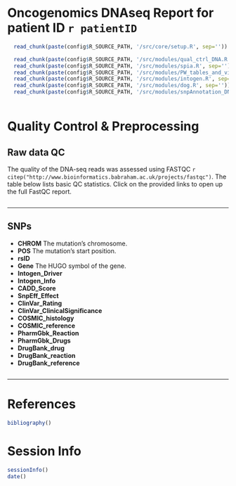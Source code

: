 Oncogenomics DNAseq Report for patient ID `r patientID`
========================================================

<!-- dataTables -->
<script src="http://ajax.aspnetcdn.com/ajax/jquery.dataTables/1.9.4/jquery.dataTables.js"></script>
<link rel="stylesheet" href="http://ajax.aspnetcdn.com/ajax/jquery.dataTables/1.9.4/css/jquery.dataTables.css"/>
<script src="http://next.datatables.net/release-datatables/examples/resources/bootstrap/3/dataTables.bootstrap.js"></script>
<link rel="stylesheet" href="http://next.datatables.net/release-datatables/examples/resources/bootstrap/3/dataTables.bootstrap.css"/>

<!-- TableTools -->
<script src="http://cdn.aldu.net/jquery.datatables/extras/tabletools/2.0.3/js/TableTools.js"></script>
<link rel="stylesheet" href="http://cdn.aldu.net/jquery.datatables/extras/tabletools/2.0.3/css/TableTools.css"/>

<!-- ZeroClipboard -->
<script src="http://cdn.aldu.net/jquery.datatables/extras/tabletools/2.0.3/js/ZeroClipboard.js"></script>

<!-- ColVis -->
<script src="http://cdn.eventcore.com/js/plugins/dataTables.ColVis-1.07.js"></script>

<!-- Scientific notation sorting -->
<script src="../media/src/scientific.js"></script>

<!-- read in external core code -->
```r
  read_chunk(paste(config$R_SOURCE_PATH, '/src/core/setup.R', sep=''))

```

<!-- read in all optional modules from the module folder -->
```r
  read_chunk(paste(config$R_SOURCE_PATH, '/src/modules/qual_ctrl_DNA.R', sep=''))
  read_chunk(paste(config$R_SOURCE_PATH, '/src/modules/spia.R', sep=''))
  read_chunk(paste(config$R_SOURCE_PATH, '/src/modules/PW_tables_and_viz.R', sep=''))
  read_chunk(paste(config$R_SOURCE_PATH, '/src/modules/intogen.R', sep=''))
  read_chunk(paste(config$R_SOURCE_PATH, '/src/modules/dog.R', sep=''))
  read_chunk(paste(config$R_SOURCE_PATH, '/src/modules/snpAnnotation_DNA.R', sep=''))
```

```r
```

# Quality Control & Preprocessing

## Raw data QC

The quality of the DNA-seq reads was assessed using FASTQC `r citep("http://www.bioinformatics.babraham.ac.uk/projects/fastqc")`. The table below lists basic QC statistics. Click on the provided links to open up the full FastQC report.


```r
```

******


## SNPs

* **CHROM** The mutation’s chromosome.
* **POS** The mutation’s start position.
* **rsID**
* **Gene** The HUGO symbol of the gene.
* **Intogen_Driver**
* **Intogen_Info**
* **CADD_Score**
* **SnpEff_Effect**
* **ClinVar_Rating**
* **ClinVar_ClinicalSignificance**
* **COSMIC_histology**
* **COSMIC_reference**
* **PharmGbk_Reaction**
* **PharmGbk_Drugs**
* **DrugBank_drug**
* **DrugBank_reaction**
* **DrugBank_reference**

```r
```

<script type="text/javascript" charset="utf-8">
    $(document).ready(function() {
    var dogtable = $('#SNPs_table').dataTable({
        "sDom": 'T<"clear">lfrtip',
        "oTableTools": {
            "sSwfPath": "../media/swf/copy_csv_xls_pdf.swf",
            "aButtons": [
                "copy",
                "csDNAv"
            ]
        },
        "aoColumns": [ 
          null,
          null,
          null,
          null,
          null,
          null,
          null,
          null,
          null,
          null,
          null,
          null,
          null,
          null,
          null,
          null,
          null
       ]         
      })
      });
</script>

******


# References 

```r
bibliography()

```


# Session Info

```r
sessionInfo()
date()
```
